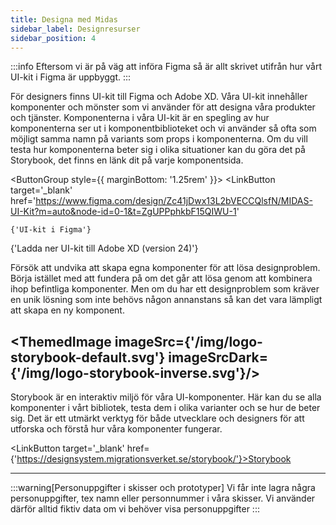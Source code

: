 ```yaml
---
title: Designa med Midas
sidebar_label: Designresurser
sidebar_position: 4
---
```



:::info
Eftersom vi är på väg att införa Figma så är allt skrivet utifrån hur vårt UI-kit i Figma är uppbyggt.
:::

För designers finns UI-kit till Figma och Adobe XD. Våra UI-kit innehåller komponenter och mönster som vi använder för att designa våra produkter och tjänster. Komponenterna i våra UI-kit är en spegling av hur komponenterna ser ut i komponentbiblioteket och vi använder så ofta som möjligt samma namn på variants som props i komponenterna. Om du vill testa hur komponenterna beter sig i olika situationer kan du göra det på Storybook, det finns en länk dit på varje komponentsida.

<ButtonGroup style={{ marginBottom: '1.25rem' }}>
  <LinkButton
    target='\_blank'
    href='https://www.figma.com/design/Zc41jDwx13L2bVECCQlsfN/MIDAS-UI-Kit?m=auto&node-id=0-1&t=ZgUPPphkbF15QIWU-1'
  >
    {'UI-kit i Figma'}
  </LinkButton>
  <Link
    target='\_blank'
    href={require('/files/MIDAS_UIkit_24.zip').default}
    download
    standalone
  >
    {'Ladda ner UI-kit till Adobe XD (version 24)'}
  </Link>
</ButtonGroup>

Försök att undvika att skapa egna komponenter för att lösa designproblem. Börja istället med att fundera på om det går
att lösa genom att kombinera ihop befintliga komponenter. Men om du har ett designproblem som kräver en unik lösning som
inte behövs någon annanstans så kan det vara lämpligt att skapa en ny komponent.


## <ThemedImage imageSrc={'/img/logo-storybook-default.svg'} imageSrcDark={'/img/logo-storybook-inverse.svg'}/>


Storybook är en interaktiv miljö för våra UI-komponenter. Här kan du se alla komponenter i vårt bibliotek, testa dem i
olika varianter och se hur de beter sig. Det är ett utmärkt verktyg för både utvecklare och designers för att utforska
och förstå hur våra komponenter fungerar.

<LinkButton target='\_blank' href={'https://designsystem.migrationsverket.se/storybook/'}>Storybook</LinkButton>

----


:::warning[Personuppgifter i skisser och prototyper]
Vi får inte lagra några personuppgifter, tex namn eller personnummer i våra skisser. Vi använder därför alltid fiktiv data om vi behöver visa personuppgifter
:::
